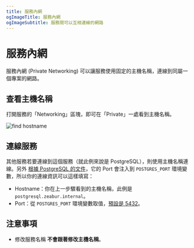 ```yaml
---
title: 服務內網
ogImageTitle: 服務內網
ogImageSubtitle: 服務間可以互相連線的網路
---
```


# 服務內網

服務內網 (Private Networking) 可以讓服務使用固定的主機名稱，連線到同屬一個專案的網路。

## 查看主機名稱

打開服務的「Networking」區塊，即可在「Private」一處看到主機名稱。

![find hostname](/deploy/private-networking/find-hostname.png)

## 連線服務

其他服務若要連線到這個服務（就此例來說是 PostgreSQL），則使用主機名稱連線。另外 [根據 PostgreSQL 的文件](/marketplace/postgresql)，它的 Port 會注入到 `POSTGRES_PORT` 環境變數，所以你的連線資訊可以這樣填寫：

- Hostname：你在上一步驟看到的主機名稱，此例是 `postgresql.zeabur.internal`。
- Port：從 `POSTGRES_PORT` 環境變數取值，[預設是 5432](https://github.com/zeabur/zeabur/blob/bd565389cf1868a917333d0f74003b4aad6ef0ce/prebuilts/postgresql.toml#L14)。

## 注意事項

- 修改服務名稱 **不會跟著修改主機名稱**。
